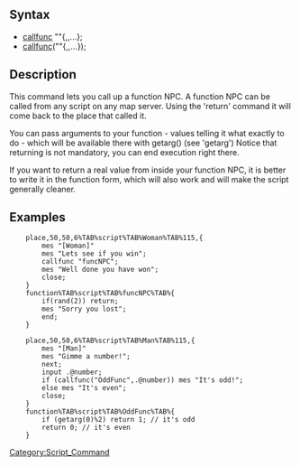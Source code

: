 [[Category:Script_Command]]
==Syntax==
* [[callfunc]] "<function>"{,<argument>,...<argument>};
* [[callfunc]]("<function>"{,<argument>,...<argument>});

==Description==
This command lets you call up a function NPC. A function NPC can be called from 
any script on any map server. Using the 'return' command it will come back to 
the place that called it.

You can pass arguments to your function - values telling it what exactly to do -
which will be available there with getarg() (see 'getarg')
Notice that returning is not mandatory, you can end execution right there.

If you want to return a real value from inside your function NPC, it is better 
to write it in the function form, which will also work and will make the script 
generally cleaner.
==Examples==
<pre>
	place,50,50,6%TAB%script%TAB%Woman%TAB%115,{
		mes "[Woman]"
		mes "Lets see if you win";
		callfunc "funcNPC";
		mes "Well done you have won";
		close;
	}
	function%TAB%script%TAB%funcNPC%TAB%{
		if(rand(2)) return;
		mes "Sorry you lost";
		end;
	}
</pre>
<pre>
	place,50,50,6%TAB%script%TAB%Man%TAB%115,{
		mes "[Man]"
		mes "Gimme a number!";
		next;
		input .@number;
		if (callfunc("OddFunc",.@number)) mes "It's odd!";
		else mes "It's even";
		close;
	}
	function%TAB%script%TAB%OddFunc%TAB%{
		if (getarg(0)%2) return 1; // it's odd
		return 0; // it's even
	}
</pre>